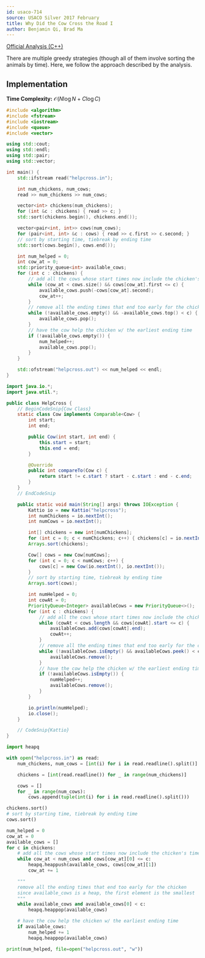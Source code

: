 ```yaml
---
id: usaco-714
source: USACO Silver 2017 February
title: Why Did the Cow Cross the Road I
author: Benjamin Qi, Brad Ma
---
```


[Official Analysis (C++)](http://www.usaco.org/current/data/sol_helpcross_silver_feb17.html)

There are multiple greedy strategies (though all of them involve
sorting the animals by time). Here, we follow the approach described by the
analysis.

## Implementation

**Time Complexity:** $\mathcal O(N \log N+C\log C)$

<LanguageSection>
<CPPSection>

```cpp
#include <algorithm>
#include <fstream>
#include <iostream>
#include <queue>
#include <vector>

using std::cout;
using std::endl;
using std::pair;
using std::vector;

int main() {
	std::ifstream read("helpcross.in");

	int num_chickens, num_cows;
	read >> num_chickens >> num_cows;

	vector<int> chickens(num_chickens);
	for (int &c : chickens) { read >> c; }
	std::sort(chickens.begin(), chickens.end());

	vector<pair<int, int>> cows(num_cows);
	for (pair<int, int> &c : cows) { read >> c.first >> c.second; }
	// sort by starting time, tiebreak by ending time
	std::sort(cows.begin(), cows.end());

	int num_helped = 0;
	int cow_at = 0;
	std::priority_queue<int> available_cows;
	for (int c : chickens) {
		// add all the cows whose start times now include the chicken's time
		while (cow_at < cows.size() && cows[cow_at].first <= c) {
			available_cows.push(-cows[cow_at].second);
			cow_at++;
		}
		// remove all the ending times that end too early for the chicken
		while (!available_cows.empty() && -available_cows.top() < c) {
			available_cows.pop();
		}
		// have the cow help the chicken w/ the earliest ending time
		if (!available_cows.empty()) {
			num_helped++;
			available_cows.pop();
		}
	}

	std::ofstream("helpcross.out") << num_helped << endl;
}
```

</CPPSection>
<JavaSection>

```java
import java.io.*;
import java.util.*;

public class HelpCross {
	// BeginCodeSnip{Cow Class}
	static class Cow implements Comparable<Cow> {
		int start;
		int end;

		public Cow(int start, int end) {
			this.start = start;
			this.end = end;
		}

		@Override
		public int compareTo(Cow c) {
			return start != c.start ? start - c.start : end - c.end;
		}
	}
	// EndCodeSnip

	public static void main(String[] args) throws IOException {
		Kattio io = new Kattio("helpcross");
		int numChickens = io.nextInt();
		int numCows = io.nextInt();

		int[] chickens = new int[numChickens];
		for (int c = 0; c < numChickens; c++) { chickens[c] = io.nextInt(); }
		Arrays.sort(chickens);

		Cow[] cows = new Cow[numCows];
		for (int c = 0; c < numCows; c++) {
			cows[c] = new Cow(io.nextInt(), io.nextInt());
		}
		// sort by starting time, tiebreak by ending time
		Arrays.sort(cows);

		int numHelped = 0;
		int cowAt = 0;
		PriorityQueue<Integer> availableCows = new PriorityQueue<>();
		for (int c : chickens) {
			// add all the cows whose start times now include the chicken's time
			while (cowAt < cows.length && cows[cowAt].start <= c) {
				availableCows.add(cows[cowAt].end);
				cowAt++;
			}
			// remove all the ending times that end too early for the chicken
			while (!availableCows.isEmpty() && availableCows.peek() < c) {
				availableCows.remove();
			}
			// have the cow help the chicken w/ the earliest ending time
			if (!availableCows.isEmpty()) {
				numHelped++;
				availableCows.remove();
			}
		}

		io.println(numHelped);
		io.close();
	}

	// CodeSnip{Kattio}
}
```

</JavaSection>
<PySection>

```py
import heapq

with open("helpcross.in") as read:
	num_chickens, num_cows = [int(i) for i in read.readline().split()]

	chickens = [int(read.readline()) for _ in range(num_chickens)]

	cows = []
	for _ in range(num_cows):
		cows.append(tuple(int(i) for i in read.readline().split()))

chickens.sort()
# sort by starting time, tiebreak by ending time
cows.sort()

num_helped = 0
cow_at = 0
available_cows = []
for c in chickens:
	# add all the cows whose start times now include the chicken's time
	while cow_at < num_cows and cows[cow_at][0] <= c:
		heapq.heappush(available_cows, cows[cow_at][1])
		cow_at += 1

	"""
	remove all the ending times that end too early for the chicken
	since available_cows is a heap, the first element is the smallest
	"""
	while available_cows and available_cows[0] < c:
		heapq.heappop(available_cows)

	# have the cow help the chicken w/ the earliest ending time
	if available_cows:
		num_helped += 1
		heapq.heappop(available_cows)

print(num_helped, file=open("helpcross.out", "w"))
```

</PySection>
</LanguageSection>
